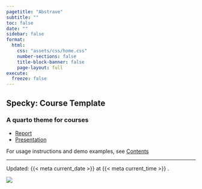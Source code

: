```yaml
---
pagetitle: "Abstrave"
subtitle: ""
toc: false
date: ""
sidebar: false
format:
  html:
    css: "assets/css/home.css"
    number-sections: false
    title-block-banner: false
    page-layout: full
execute:
  freeze: false
---
```


::: {.home-container}
::: {.home-grid-parent}
::: {.home-grid-child-left}

## [**Specky: Course Template**]{.large}
### A quarto theme for courses

- [Report](reports/sample/index.html)
- [Presentation](slides/sample/index.html)

For usage instructions and demo examples, see [Contents](home_contents.html)

---

::: small
Updated: {{< meta current_date >}}  at {{< meta current_time >}} .
:::

:::
:::{.home-grid-child-right}

![](assets/images/hero.png){.nolightbox}

:::
:::
:::
